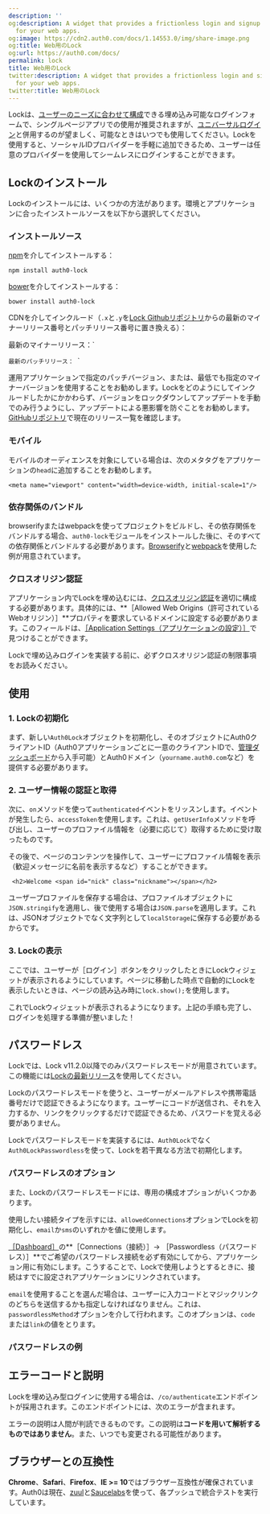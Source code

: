 ```yaml
---
description: ''
og:description: A widget that provides a frictionless login and signup experience
  for your web apps.
og:image: https://cdn2.auth0.com/docs/1.14553.0/img/share-image.png
og:title: Web用のLock
og:url: https://auth0.com/docs/
permalink: lock
title: Web用のLock
twitter:description: A widget that provides a frictionless login and signup experience
  for your web apps.
twitter:title: Web用のLock
---
```


Lockは、[ユーザーのニーズに合わせて構成](/libraries/lock/v11/configuration)できる埋め込み可能なログインフォームで、シングルページアプリでの使用が推奨されますが、[ユニバーサルログイン](/universal-login)と併用するのが望ましく、可能なときはいつでも使用してください。Lockを使用すると、ソーシャルIDプロバイダーを手軽に追加できるため、ユーザーは任意のプロバイダーを使用してシームレスにログインすることができます。



## Lockのインストール

Lockのインストールには、いくつかの方法があります。環境とアプリケーションに合ったインストールソースを以下から選択してください。

### インストールソース

[npm](https://npmjs.org)を介してインストールする：

`npm install auth0-lock`

[bower](http://bower.io)を介してインストールする：

`bower install auth0-lock`

CDNを介してインクルード（`.x`と`.y`を[Lock Githubリポジトリ](https://github.com/auth0/lock/releases)からの最新のマイナーリリース番号とパッチリリース番号に置き換える）：

最新のマイナーリリース：`
<script src="https://cdn.auth0.com/js/lock/11.x/lock.min.js"></script>

`最新のパッチリリース：
`<script src="https://cdn.auth0.com/js/lock/11.x.y/lock.min.js"></script>`

運用アプリケーションで指定のパッチバージョン、または、最低でも指定のマイナーバージョンを使用することをお勧めします。Lockをどのようにしてインクルードしたかにかかわらず、バージョンをロックダウンしてアップデートを手動でのみ行うようにし、アップデートによる悪影響を防ぐことをお勧めします。[GitHubリポジトリ](https://github.com/auth0/lock/releases)で現在のリリース一覧を確認します。

### モバイル

モバイルのオーディエンスを対象にしている場合は、次のメタタグをアプリケーションの`head`に追加することをお勧めします。

`<meta name="viewport" content="width=device-width, initial-scale=1"/>`

### 依存関係のバンドル

browserifyまたはwebpackを使ってプロジェクトをビルドし、その依存関係をバンドルする場合、`auth0-lock`モジュールをインストールした後に、そのすべての依存関係とバンドルする必要があります。[Browserify](https://github.com/auth0/lock/tree/master/examples/bundling/browserify)と[webpack](https://github.com/auth0/lock/tree/master/examples/bundling/webpack)を使用した例が用意されています。

### クロスオリジン認証



アプリケーション内でLockを埋め込むには、[クロスオリジン認証](/login/cross-origin-authentication)を適切に構成する必要があります。具体的には、**［Allowed Web Origins（許可されているWebオリジン）］**プロパティを要求しているドメインに設定する必要があります。このフィールドは、[［Application Settings（アプリケーションの設定）］](%24%7Bmanage_url%7D/#/applications/%24%7Baccount.clientId%7D/settings)で見つけることができます。

Lockで埋め込みログインを実装する前に、必ずクロスオリジン認証の制限事項をお読みください。

## 使用

### 1. Lockの初期化

まず、新しい`Auth0Lock`オブジェクトを初期化し、そのオブジェクトにAuth0クライアントID（Auth0アプリケーションごとに一意のクライアントIDで、[管理ダッシュボード](%24%7Bmanage_url%7D)から入手可能）とAuth0ドメイン（`yourname.auth0.com`など）を提供する必要があります。



### 2. ユーザー情報の認証と取得

次に、`on`メソッドを使って`authenticated`イベントをリッスンします。イベントが発生したら、`accessToken`を使用します。これは、`getUserInfo`メソッドを呼び出し、ユーザーのプロファイル情報を（必要に応じて）取得するために受け取ったものです。



その後で、ページのコンテンツを操作して、ユーザーにプロファイル情報を表示（歓迎メッセージに名前を表示するなど）することができます。

` <h2>Welcome <span id="nick" class="nickname"></span></h2>`

ユーザープロファイルを保存する場合は、プロファイルオブジェクトに`JSON.stringify`を適用し、後で使用する場合は`JSON.parse`を適用します。これは、JSONオブジェクトでなく文字列として`localStorage`に保存する必要があるからです。

### 3. Lockの表示

ここでは、ユーザーが［ログイン］ボタンをクリックしたときにLockウィジェットが表示されるようにしています。ページに移動した時点で自動的にLockを表示したいときは、ページの読み込み時に`lock.show();`を使用します。

これでLockウィジェットが表示されるようになります。上記の手順も完了し、ログインを処理する準備が整いました！



## パスワードレス

Lockでは、Lock v11.2.0以降でのみパスワードレスモードが用意されています。この機能には[Lockの最新リリース](https://github.com/auth0/lock/releases)を使用してください。

Lockのパスワードレスモードを使うと、ユーザーがメールアドレスや携帯電話番号だけで認証できるようになります。ユーザーにコードが送信され、それを入力するか、リンクをクリックするだけで認証できるため、パスワードを覚える必要がありません。

Lockでパスワードレスモードを実装するには、`Auth0Lock`でなく`Auth0LockPasswordless`を使って、Lockを若干異なる方法で初期化します。



### パスワードレスのオプション

また、Lockのパスワードレスモードには、専用の構成オプションがいくつかあります。

使用したい接続タイプを示すには、`allowedConnections`オプションでLockを初期化し、`email`か`sms`のいずれかを値に使用します。



[［Dashboard］](%24%7Bmanage_url%7D)の**［Connections（接続）］-> ［Passwordless（パスワードレス）］**でご希望のパスワードレス接続を必ず有効にしてから、アプリケーション用に有効にします。こうすることで、Lockで使用しようとするときに、接続はすでに設定されアプリケーションにリンクされています。

`email`を使用することを選んだ場合は、ユーザーに入力コードとマジックリンクのどちらを送信するかも指定しなければなりません。これは、`passwordlessMethod`オプションを介して行われます。このオプションは、`code`または`link`の値をとります。

### パスワードレスの例





## エラーコードと説明

Lockを埋め込み型ログインに使用する場合は、`/co/authenticate`エンドポイントが採用されます。このエンドポイントには、次のエラーが含まれます。

エラーの説明は人間が判読できるものです。この説明は**コードを用いて解析するものではありません**。また、いつでも変更される可能性があります。



## ブラウザーとの互換性

**Chrome**、**Safari**、**Firefox**、**IE >= 10**ではブラウザー互換性が確保されています。Auth0は現在、[zuul](https://github.com/defunctzombie/zuul)と[Saucelabs](https://saucelabs.com)を使って、各プッシュで統合テストを実行しています。